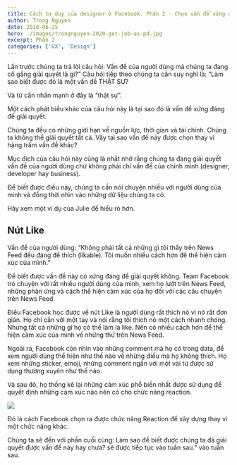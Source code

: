 ```yaml
---
title: Cách tư duy của designer ở Facebook. Phần 2 - Chọn vấn đề xứng đáng
author: Trong Nguyen
date: 2018-06-25
hero: ./images/trongnguyen-2020-get-job-as-pd.jpg
excerpt: Phần 2
categories: ['UX', 'Design']
---
```


Lần trước chúng ta trả lời câu hỏi: Vấn đề của người dùng mà chúng ta đang cố gắng giải quyết là gì?” Câu hỏi tiếp theo chúng ta cần suy nghĩ là: “Làm sao biết được đó là một vấn đề THẬT SỰ?

Và từ cần nhấn mạnh ở đây là “thật sự”.

Một cách phát biểu khác của câu hỏi này là tại sao đó là vấn đề xứng đáng để giải quyết.

Chúng ta đều có những giới hạn về nguồn lực, thời gian và tài chính. Chúng ta không thể giải quyết tất cả. Vậy tại sao vấn đề này được chọn thay vì hàng trăm vấn đề khác?

Mục đích của câu hỏi này cũng là nhắt nhở rằng chúng ta đang giải quyết vấn đề của người dùng chứ không phải chỉ vấn đề của chính mình (designer, developer hay business).

Để biết được điều này, chúng ta cần nói chuyện nhiều với người dùng của mình và đồng thời nhìn vào những dữ liệu chúng ta có.

Hãy xem một ví dụ của Julie để hiểu rõ hơn.

## Nút Like

Vấn đề của người dùng: “Không phải tất cả những gì tôi thấy trên News Feed đều đáng để thích (likable). Tôi muốn nhiều cách hơn để thể hiện cảm xúc của mình.”

Để biết được vấn đề này có xứng đáng để giải quyết không. Team Facebook trò chuyện với rất nhiều người dùng của mình, xem họ lướt trên News Feed, những phản ứng và cách thể hiện cảm xúc của họ đối với các câu chuyện  trên News Feed.

Điều Facebook học được về nút Like là người dùng rất thích nó vì nó rất đơn giản. Họ chỉ cần với một tay và nói rằng tôi thích nó một cách nhanh chóng. Nhưng tất cả những gì họ có thể làm là like. Nên có nhiều cách hơn để thể hiện cảm xúc của mình về những thứ trên News Feed.

Ngoài ra, Facebook còn nhìn vào những comment mà họ có trong data, để xem người dùng thể hiện như thế nào về những điều mà họ không thích. Họ xem những sticker, emoji, những comment ngắn với một vài từ được sử dụng thường xuyên như thế nào.

Và sau đó, họ thống kê lại những cảm xúc phổ biến nhất được sử dụng để quyết định những cảm xúc nào nên có cho chức năng reaction.

<div class="Image__Small">
  <img src="https://66.media.tumblr.com/6e11de81e450f9d42fb610309bb3a783/tumblr_inline_pau9agaxe71r2iqwn_540.jpg" />
</div>

Đó là cách Facebook chọn ra được chức năng Reaction để xây dựng thay vì một chức năng khác.

Chúng ta sẽ đến với phần cuối cùng: Làm sao để biết được chúng ta đã giải quyết được vấn đề này hay chưa? sẽ được tiếp tục vào tuần sau.” vào tuần sau.

